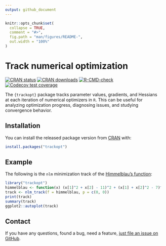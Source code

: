 ```yaml
---
output: github_document
---
```


<!-- README.md is generated from README.Rmd. Please edit that file -->

```r
knitr::opts_chunk$set(
  collapse = TRUE,
  comment = "#>",
  fig.path = "man/figures/README-",
  out.width = "100%"
)
```

# Track numerical optimization

<!-- badges: start -->
[![CRAN status](https://www.r-pkg.org/badges/version/trackopt)](https://CRAN.R-project.org/package=trackopt)
[![CRAN downloads](https://cranlogs.r-pkg.org/badges/grand-total/trackopt)](https://CRAN.R-project.org/package=trackopt)
[![R-CMD-check](https://github.com/loelschlaeger/trackopt/workflows/R-CMD-check/badge.svg)](https://github.com/loelschlaeger/trackopt/actions)
[![Codecov test coverage](https://codecov.io/gh/loelschlaeger/trackopt/branch/main/graph/badge.svg)](https://app.codecov.io/gh/loelschlaeger/trackopt?branch=main)
<!-- badges: end -->

The `{trackopt}` package tracks parameter values, gradients, and Hessians at each iteration  of numerical optimizers in `R`. This can be useful for analyzing optimization progress, diagnosing issues, and studying convergence behavior.

## Installation

You can install the released package version from [CRAN](https://CRAN.R-project.org) with:

``` r
install.packages("trackopt")
```

## Example

The following is the `nlm` minimization track of the [Himmelblau's function](https://en.wikipedia.org/wiki/Himmelblau%27s_function):

```r
library("trackopt")
himmelblau <- function(x) (x[1]^2 + x[2] - 11)^2 + (x[1] + x[2]^2 - 7)^2
track <- nlm_track(f = himmelblau, p = c(0, 0))
print(track)
summary(track)
ggplot2::autoplot(track)
```

## Contact

If you have any questions, found a bug, need a feature, [just file an issue on GitHub](https://github.com/loelschlaeger/trackopt/issues/new/choose). 
